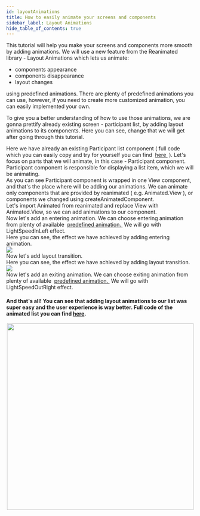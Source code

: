 ```yaml
---
id: layoutAnimations
title: How to easily animate your screens and components
sidebar_label: Layout Animations
hide_table_of_contents: true
---
```



This tutorial will help you make your screens and components more smooth by adding animations.
We will use a new feature from the Reanimated library - Layout Animations which lets us animate:
* components appearance
* components disappearance
* layout changes

using predefined animations. There are plenty of predefined animations you can use, however, 
if you need to create more customized animation, you can easily implemented your own.

To give you a better understanding of how to use those animations, 
we are gonna prettify already existing screen - participant list, by adding layout animations to its components.
Here you can see, change that we will get after going through this tutorial.

<BeforeAndAfter before={Before} after={After}/>

<TutorialStep title="Screen Introduction">
    <div>
        Here we have already an existing Participant list component ( full code which you can easily copy and try for yourself you can find&nbsp;
        <a href="https://gist.github.com/jmysliv/87b15453aab173a63a4d22fcc5b1d603">
            here
        </a>&nbsp;).
        Let's focus on parts that we will animate, in this case - Participant component.
    </div>
    <FullCode/>
    
</TutorialStep>
<TutorialStep title="Participant component">
    <div>
        Participant component is responsible for displaying a list item, which we will be animating.
    </div>
    <ParticipantComponent/>
</TutorialStep>
<TutorialStep title="Participant component internals">
    <div>
        As you can see Participant component is wrapped in one View component, and that's the place where will be adding our animations.
        We can animate only components that are provided by reanimated ( e.g. Animated.View ), or components we changed using createAnimatedComponent.
    </div>
    <ParticipantInternals/>
    
</TutorialStep>
<TutorialStep title="Step 1">
    <div>
        Let's import Animated from reanimated and replace View with Animated.View, so we can add animations to our component.
    </div>
    <Step1/>
</TutorialStep>
<TutorialStep title="Step 2">
    <div>
        Now let's add an entering animation. We can choose entering animation from plenty of available&nbsp;
        <a href="https://docs.swmansion.com/react-native-reanimated/docs/api/LayoutAnimations/entryAnimations">
            predefined animation.
        </a>
        &nbsp;We will go with LightSpeedInLeft effect.
    </div>
    <Step2/>
    
</TutorialStep>
<TutorialStep title="Current result">
    <div>
       Here you can see, the effect we have achieved by adding entering animation.
    </div>
    <img src={Entering} style={{height: '500px', width: 'auto', borderRadius: "5%"}}/>
    
</TutorialStep>
<TutorialStep title="Step 3">
    <div>
        Now let's add layout transition.
    </div>
    <Step3/>
    
</TutorialStep>
<TutorialStep title="Current result">
    <div>
       Here you can see, the effect we have achieved by adding layout transition.
    </div>
    <img src={Layout} style={{height: '500px', width: 'auto', borderRadius: "5%"}}/>
    
</TutorialStep>
<TutorialStep title="Step 4">
    <div>
        Now let's add an exiting animation. We can choose exiting animation from plenty of available&nbsp;
        <a href="https://docs.swmansion.com/react-native-reanimated/docs/api/LayoutAnimations/exitingAnimations">
            predefined animation.
        </a>
        &nbsp;We will go with LightSpeedOutRight effect.
    </div>
    <Step4/>
    
</TutorialStep>

#### And that's all! You can see that adding layout animations to our list was super easy and the user experience is way better. Full code of the animated list you can find [here](https://gist.github.com/jmysliv/0056d6cd3021883ea0f2c7f4af0526b2). 

<center>
    <img src={After} height="500px" style={{borderRadius: "5%"}}/>
</center>

